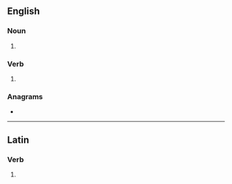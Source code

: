==English==

===Noun===
{{head|en|noun plural form}}

# {{plural of|spume|lang=en}}

===Verb===
{{head|en|verb form}}

# {{en-third-person singular of|spume}}

===Anagrams===
* {{anagrams|en|mess up|mess-up}}

----

==Latin==

===Verb===
{{la-verb-form|spūmēs}}

# {{inflection of|spūmō||2|s|pres|actv|subj|lang=la}}